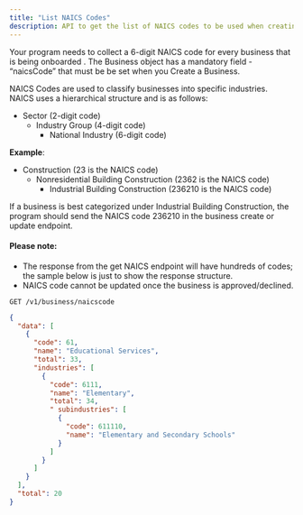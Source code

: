```yaml
---
title: "List NAICS Codes"
description: API to get the list of NAICS codes to be used when creating a business
---
```

Your program needs to collect a 6-digit NAICS code for every business that is being onboarded . The Business object has a mandatory field - “naicsCode” that must be be set when you Create a Business.

NAICS Codes are used to classify businesses into specific industries. NAICS uses a hierarchical structure and is as follows:

- Sector (2-digit code)
   - Industry Group (4-digit code)
      - National Industry (6-digit code)

**Example**:
- Construction (23 is the NAICS code)
   - Nonresidential Building Construction (2362 is the NAICS code)
      - Industrial Building Construction (236210 is the NAICS code)

If a business is best categorized under Industrial Building Construction, the program should send the NAICS code 236210 in the business create or update endpoint.

#### Please note:

- The response from the get NAICS endpoint will have hundreds of codes; the sample below is just to show the response structure.
-  NAICS code cannot be updated once the business is approved/declined.

```url ENDPOINT
GET /v1/business/naicscode
```

```json RESPONSE
{
  "data": [
    {
      "code": 61,
      "name": "Educational Services",
      "total": 33,
      "industries": [
        {
          "code": 6111,
          "name": "Elementary",
          "total": 34,
          " subindustries": [
            {
              "code": 611110,
              "name": "Elementary and Secondary Schools"
            }
          ]
        }
      ]
    }
  ],
  "total": 20
}	
```